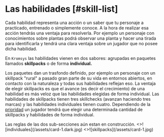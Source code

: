
# Las habilidades [#skill-list]

Cada habilidad representa una acción o un saber que tu personaje a practicado, entrenado
o simplemente conoce. A la hora de realizar esa acción tendrás una ventaja para resolverla.
Por ejemplo un personaje con conocimientos sobre plantas podrá observar una planta
y hacer una tirada para identificarla y tendrá una clara ventaja sobre un jugador
que no posee dicha habilidad.

En `Kromsys` las habilidades vienen en dos sabores: agrupadas en paquetes llamados
**skillpacks** o de forma **individual.**

Los paquetes dan un trasfondo definido, por ejemplo un personaje con un skillpack
"rural" a pasado gran parte de su vida en entornos abiertos, en contacto con la naturaleza
y todas sus habilidades reflejan eso. La ventaja de elegir skillpacks es que el avance
(es decir el crecimiento) de una habilidad es más veloz que las habilidades elegidas
de forma individual. Las habilidades de skillpacks tienen tres skillchecks (avanzan
haciendo tres marcas) y las habilidades individuales tienen cuatro. Dependiendo de
la [prioridad](/docs/character-creation/creation-tables/TC2) un jugador tendrá que
elegir una determinada cantidad de skillpacks y habilidades de forma individual.

<Callout type="warning">
  Las reglas de las dos sub-secciones aún estan en construcción.
</Callout>

<Cards num={2}>
  <Card
    image
    large
    arrow
    title="Individuales"
    href="/docs/list-skills/individual"
  >
    <>![individuales](/assets/card-1.dark.jpg)</>
  </Card>
  <Card image arrow large title="Skillpacks" href="/docs/list-skills/grouped">
    <>![skillpacks](/assets/card-1.jpg)</>
  </Card>
</Cards>
